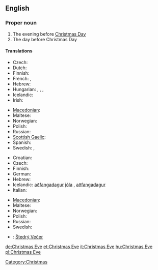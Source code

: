 ==English==
{{wikipedia}}

===Proper noun===
{{en-proper noun}}

# The evening before [[Christmas Day]]
# The day before Christmas Day

====Translations====
{{trans-top|evening before Christmas Day}}
* Czech: {{t-|cs|Štědrý večer|m}}
* Dutch: {{t+|nl|kerstavond|m}}
* Finnish: {{t+|fi|jouluaatto}}
* French: {{t+|fr|nuit de Noël|f}}, {{t+|fr|réveillon de Noël|m}}
* Hebrew: {{he-translation|ערב חג המולד|érev khág hamolád}} {{m}}
* Hungarian: {{t-|hu|karácsonyéj}}, {{t-|hu|karácsonyest}}, {{t-|hu|karácsonyeste}}, {{t+|hu|szenteste}}
* Icelandic: {{t+|is|aðfangadagskvöld|n}}
* Irish: {{t|ga|Oíche Nollaig|f|xs=Irish}}
{{trans-mid}}
* [[Macedonian]]: {{t|mk|Бадна вечер|m|tr=Bádna véčer|sc=Cyrl|xs=Macedonian}}
* Maltese: {{t-|mt|Lejliet il-Milied|xs=Maltese}}
* Norwegian: {{t+|no|julaften|m}}
* Polish: {{t+|pl|Wigilia|f}}
* Russian: {{t|ru|сочельник|m|tr=sočél’nik|sc=Cyrl}}
* [[Scottish Gaelic]]: {{t-|gd|Oidhche na Nollaige|f|xs=Scottish Gaelic}}
* Spanish: {{t-|es|Nochebuena|f}}
* Swedish: {{t-|sv|julaftons kväll|c}}, {{t-|sv|julaftonskväll|c}}
{{trans-bottom}}

{{trans-top|day before Christmas Day}}
* Croatian: {{t-|hr|Badnjak|m}}
* Czech: {{t-|cs|Štědrý den|m}}
* Finnish: {{t+|fi|jouluaatto}}
* German: {{t+|de|Heiligabend|m}}
* Hebrew: {{he-translation|ערב חג המולד|érev khág hamolád}} {{m}}
* Icelandic: [[aðfangadagur]] [[jól]]a {{m}}, [[aðfangadagur]] {{m}}
* Italian: {{t+|it|Vigilia|f}}
{{trans-mid}}
* [[Macedonian]]: {{t|mk|Бадник|m|tr=Bádnik|sc=Cyrl|xs=Macedonian}}
* Maltese: {{t-|mt|Lejliet il-Milied|xs=Maltese}}
* Norwegian: {{t+|no|julaften|m}}
* Polish: {{t+|pl|Wigilia|f}}
* Russian: {{t|ru|сочельник|m|tr=sočél’nik|sc=Cyrl}}
* Swedish: {{t+|sv|julafton|c}}
{{trans-bottom}}

{{checktrans-top}}
* {{ttbc|Slovak}}: [[Štedrý Večer]] {{m}}
{{trans-bottom}}

[[Category:Christmas]]

[[de:Christmas Eve]]
[[et:Christmas Eve]]
[[it:Christmas Eve]]
[[hu:Christmas Eve]]
[[pl:Christmas Eve]]